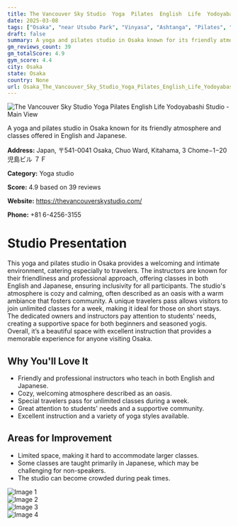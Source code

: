 ```yaml
---
title: The Vancouver Sky Studio  Yoga  Pilates  English  Life  Yodoyabashi Studio
date: 2025-03-08
tags: ["Osaka", "near Utsubo Park", "Vinyasa", "Ashtanga", "Pilates", "intimate atmosphere", "inclusive environment", "Osaka"]  
draft: false
summary: A yoga and pilates studio in Osaka known for its friendly atmosphere and classes offered in English and Japanese.
gm_reviews_count: 39
gm_totalScore: 4.9
gym_score: 4.4
city: Osaka
state: Osaka
country: None
url: Osaka_The_Vancouver_Sky_Studio_Yoga_Pilates_English_Life_Yodoyabashi_Studio
---
```


<div className="aspect-[16/9] relative my-8">
  <img 
    src="https://lh5.googleusercontent.com/p/AF1QipPjcE--M786GAlnqgTWutwTwf2MGqyVmtE3S4y6=w1920-h1080-k-no"
    alt="The Vancouver Sky Studio  Yoga  Pilates  English  Life  Yodoyabashi Studio - Main View"
    className="object-cover absolute inset-0 w-full h-full rounded-lg"
  />
</div>

A yoga and pilates studio in Osaka known for its friendly atmosphere and classes offered in English and Japanese.

**Address:** Japan, 〒541-0041 Osaka, Chuo Ward, Kitahama, 3 Chome−1−20 児島ビル ７Ｆ

**Category:** Yoga studio

**Score:** 4.9 based on 39 reviews

**Website:** https://thevancouverskystudio.com/

**Phone:** +81 6-4256-3155

# Studio Presentation

This yoga and pilates studio in Osaka provides a welcoming and intimate environment, catering especially to travelers. The instructors are known for their friendliness and professional approach, offering classes in both English and Japanese, ensuring inclusivity for all participants. The studio's atmosphere is cozy and calming, often described as an oasis with a warm ambiance that fosters community. A unique travelers pass allows visitors to join unlimited classes for a week, making it ideal for those on short stays. The dedicated owners and instructors pay attention to students' needs, creating a supportive space for both beginners and seasoned yogis. Overall, it’s a beautiful space with excellent instruction that provides a memorable experience for anyone visiting Osaka.

## Why You'll Love It

- Friendly and professional instructors who teach in both English and Japanese.
- Cozy, welcoming atmosphere described as an oasis.
- Special travelers pass for unlimited classes during a week.
- Great attention to students' needs and a supportive community.
- Excellent instruction and a variety of yoga styles available.

## Areas for Improvement

- Limited space, making it hard to accommodate larger classes.
- Some classes are taught primarily in Japanese, which may be challenging for non-speakers.
- The studio can become crowded during peak times.

<div className="grid grid-cols-1 xl:grid-cols-2 gap-4 my-8">
<div className="aspect-[4/3] relative"><img src="https://lh5.googleusercontent.com/p/AF1QipNi8SP0k5grtLPLXj0mc-WtgyoBVruJC4KLXHrw=w1920-h1080-k-no" alt="Image 1" className="object-cover absolute inset-0 w-full h-full rounded-lg" /></div>
<div className="aspect-[4/3] relative"><img src="https://lh5.googleusercontent.com/p/AF1QipPTwzOlah8kaVDqCDX6z98jnj6RKXf0Bj6kiCcw=w1920-h1080-k-no" alt="Image 2" className="object-cover absolute inset-0 w-full h-full rounded-lg" /></div>
<div className="aspect-[4/3] relative"><img src="https://lh5.googleusercontent.com/p/AF1QipPLhnzIlD_GhVoud1ZkXk9KizVNngM2Zs4ffq3h=w1920-h1080-k-no" alt="Image 3" className="object-cover absolute inset-0 w-full h-full rounded-lg" /></div>
<div className="aspect-[4/3] relative"><img src="https://lh5.googleusercontent.com/p/AF1QipNU6SdeCta2kfXGD1dYce0SYCUaKPJNzl-Y5zhQ=w1920-h1080-k-no" alt="Image 4" className="object-cover absolute inset-0 w-full h-full rounded-lg" /></div>
</div>